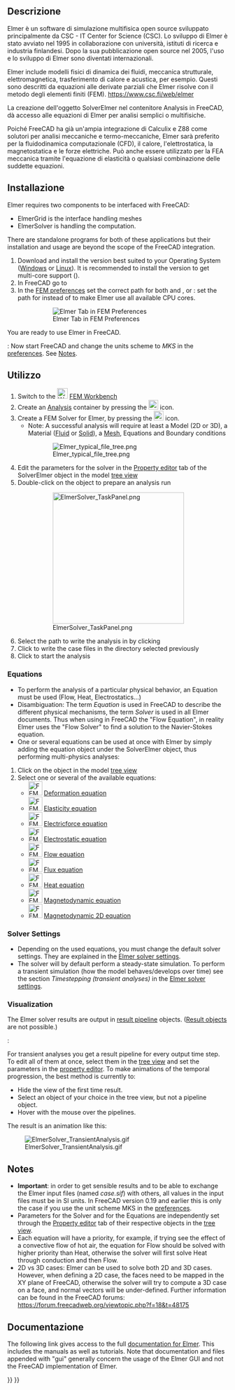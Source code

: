 <languages/>

<div class="mw-translate-fuzzy">
{{Docnav/it|[[FEM_SolverCalculiX/it|Risolutore CalculiX]]|[[FEM_SolverZ88/it|Risolutore Z88]]|[[FEM_Workbench/it|FEM]]|IconL=Fem_Solver.svg|IconC=Workbench_FEM.svg|IconR=FEM_SolverZ88.png}}
</div>

<div class="mw-translate-fuzzy">
{{GuiCommand/it|Name=FEM SolverElmer|Name/it=Risolutore Elmer|Icon=Fem-elmer.svg|MenuLocation= Solve → Risolutore Elmer||Workbenches=[[FEM_Workbench/it|FEM]]|Shortcut=|SeeAlso=[[FEM_SolverCalculiX/it|Risolutore Calculix]], [[FEM_SolverZ88/it|Risolutore Z88]], [[FEM_tutorial/it|Tutorial FEM]]}}
</div>

<span id="Description"></span>
==Descrizione==

<div class="mw-translate-fuzzy">
Elmer è un software di simulazione multifisica open source sviluppato principalmente da CSC - IT Center for Science (CSC). Lo sviluppo di Elmer è stato avviato nel 1995 in collaborazione con università, istituti di ricerca e industria finlandesi. Dopo la sua pubblicazione open source nel 2005, l'uso e lo sviluppo di Elmer sono diventati internazionali.
</div>

<div class="mw-translate-fuzzy">
Elmer include modelli fisici di dinamica dei fluidi, meccanica strutturale, elettromagnetica, trasferimento di calore e acustica, per esempio. Questi sono descritti da equazioni alle derivate parziali che Elmer risolve con il metodo degli elementi finiti (FEM). https://www.csc.fi/web/elmer
</div>

La creazione dell'oggetto SolverElmer nel contenitore Analysis in FreeCAD, dà accesso alle equazioni di Elmer per analisi semplici o multifisiche.

<div class="mw-translate-fuzzy">
Poiché FreeCAD ha già un'ampia integrazione di Calculix e Z88 come solutori per analisi meccaniche e termo-meccaniche, Elmer sarà preferito per la fluidodinamica computazionale (CFD), il calore, l'elettrostatica, la magnetostatica e le forze elettriche. Può anche essere utilizzato per la FEA meccanica tramite l'equazione di elasticità o qualsiasi combinazione delle suddette equazioni.
</div>

<span id="Installation"></span>
==Installazione==

Elmer requires two components to be interfaced with FreeCAD:
* ElmerGrid is the interface handling meshes
* ElmerSolver is handling the computation. 
There are standalone programs for both of these applications but their installation and usage are beyond the scope of the FreeCAD integration.

# Download and install the version best suited to your Operating System ([https://www.nic.funet.fi/pub/sci/physics/elmer/bin/windows/ Windows] or [https://www.nic.funet.fi/pub/sci/physics/elmer/bin/linux/Readme1st.txt Linux]). It is recommended to install the {{incode|mpi}} version to get multi-core support ({{Version|0.21}}).
# In FreeCAD go to {{MenuCommand|Edit → Preferences → FEM → Elmer}}
# In the [[FEM_Preferences#Elmer|FEM preferences]] set the correct path for both {{incode|ElmerGrid}} and {{incode|ElmerSolver}}, or {{VersionPlus|0.21}}: set the path for {{incode|ElmerSolver_mpi}} instead of {{incode|ElmerSolver}} to make Elmer use all available CPU cores.
#: [[Image:Preferences-ElmerPath.png|Elmer Tab in FEM Preferences]]
#: {{Caption|Elmer preferences dialog menu showing fields to locate important Elmer binaries on Windows OS}}

You are ready to use Elmer in FreeCAD.

{{VersionMinus|0.19}}: Now start FreeCAD and change the units scheme to ''MKS'' in the [[Preferences_Editor#Units|preferences]]. See [[#Notes|Notes]].

<span id="Usage"></span>
==Utilizzo==

# Switch to the [[Image:Workbench_FEM.svg|24px]] [[FEM_Workbench|FEM Workbench]]
# Create an [[FEM_Analysis|Analysis]] container by pressing the [[Image:FEM_Analysis.svg|22px]] icon.
# Create a FEM Solver for Elmer, by pressing the [[Image:FEM_SolverElmer.svg|22px]] icon. 
#* Note: A successful analysis will require at least a Model (2D or 3D), a Material ([[FEM_MaterialFluid|Fluid]] or [[FEM_MaterialSolid|Solid]]), a [[FEM_MeshGmshFromShape|Mesh]], Equations and Boundary conditions 
#: [[Image:Elmer typical file tree.png]]
#: {{Caption|Example of a [[Tree_view|tree view]] once a Solver for Elmer is activated}}
# Edit the parameters for the solver in the [[Property_editor|Property editor]] {{Button|Data}} tab of the SolverElmer object in the model [[Tree_view|tree view]]
# Double-click on the {{KEY|[[Image:FEM_SolverElmer.svg|22px]] SolverElmer}} object to prepare an analysis run
#: [[Image:ElmerSolver TaskPanel.png|300px]]
#: {{Caption|Dialog box to run an Elmer analysis}}
# Select the path to write the analysis in by clicking {{Button|...}}
# Click {{Button|Write}} to write the case files in the directory selected previously
# Click {{Button|Run}} to start the analysis

===Equations===

* To perform the analysis of a particular physical behavior, an Equation must be used (Flow, Heat, Electrostatics...)
* Disambiguation: The term ''Equation'' is used in FreeCAD to describe the different physical mechanisms, the term ''Solver'' is used in all Elmer documents. Thus when using in FreeCAD the "Flow Equation", in reality Elmer uses the "Flow Solver" to find a solution to the Navier-Stokes equation.
* One or several equations can be used at once with Elmer by simply adding the equation object under the SolverElmer object, thus performing multi-physics analyses:

# Click on the {{KEY|[[Image:FEM_SolverElmer.svg|22px]] SolverElmer}} object in the model [[Tree_view|tree view]]
# Select one or several of the available equations:
#* [[Image:FEM_EquationDeformation.svg|32px]] [[FEM_EquationDeformation|Deformation equation]]
#* [[Image:FEM_EquationElasticity.svg|32px]] [[FEM_EquationElasticity|Elasticity equation]]
#* [[Image:FEM_EquationElectricforce.svg|32px]] [[FEM_EquationElectricforce|Electricforce equation]]
#* [[Image:FEM_EquationElectrostatic.svg|32px]] [[FEM_EquationElectrostatic|Electrostatic equation]]
#* [[Image:FEM_EquationFlow.svg|32px]] [[FEM_EquationFlow|Flow equation]]
#* [[Image:FEM_EquationFlux.svg|32px]] [[FEM_EquationFlux|Flux equation]]
#* [[Image:FEM_EquationHeat.svg|32px]] [[FEM_EquationHeat|Heat equation]]
#* [[Image:FEM_EquationMagnetodynamic.svg|32px]] [[FEM_EquationMagnetodynamic|Magnetodynamic equation]]
#* [[Image:FEM_EquationMagnetodynamic2D.svg|32px]] [[FEM_EquationMagnetodynamic2D|Magnetodynamic 2D equation]]

===Solver Settings===

* Depending on the used equations, you must change the default solver settings. They are explained in the [[FEM_SolverElmer_SolverSettings|Elmer solver settings]].
* The solver will by default perform a steady-state simulation. To perform a transient simulation (how the model behaves/develops over time) see the section ''Timestepping (transient analyses)'' in the [[FEM_SolverElmer_SolverSettings#Timestepping_(transient_analyses)|Elmer solver settings]].

===Visualization===

The Elmer solver results are output in [[FEM_PostPipelineFromResult|result pipeline]] objects. ([[FEM_ResultShow|Result objects]] are not possible.)

{{Version|0.21}}:

For transient analyses you get a result pipeline for every output time step. To edit all of them at once, select them in the [[Tree_view|tree view]] and set the parameters in the [[property editor]].
To make animations of the temporal progression, the best method is currently to:
* Hide the view of the first time result.
* Select an object of your choice in the tree view, but not a pipeline object.
* Hover with the mouse over the pipelines.

The result is an animation like this:

[[Image:ElmerSolver_TransientAnalysis.gif]]

==Notes==

* '''Important''': in order to get sensible results and to be able to exchange the Elmer input files (named ''case.sif'') with others, all values in the input files must be in SI units. In FreeCAD version 0.19 and earlier this is only the case if you use the unit scheme MKS in the [[Preferences_Editor#Units|preferences]].
* Parameters for the Solver and for the Equations are independently set through the [[Property_editor|Property editor]] {{KEY|Data}} tab of their respective objects in the [[Tree_view|tree view]].
* Each equation will have a priority, for example, if trying see the effect of a convective flow of hot air, the equation for Flow should be solved with higher priority than Heat, otherwise the solver will first solve Heat through conduction and then Flow.
* 2D vs 3D cases: Elmer can be used to solve both 2D and 3D cases. However, when defining a 2D case, the faces need to be mapped in the XY plane of FreeCAD, otherwise the solver will try to compute a 3D case on a face, and normal vectors will be under-defined. Further information can be found in the FreeCAD forums: https://forum.freecadweb.org/viewtopic.php?f=18&t=48175

<span id="Documentation"></span>
== Documentazione ==

The following link gives access to the full [https://www.nic.funet.fi/pub/sci/physics/elmer/doc/ documentation for Elmer]. This includes the manuals as well as tutorials. Note that documentation and files appended with "gui" generally concern the usage of the Elmer GUI and not the FreeCAD implementation of Elmer.


<div class="mw-translate-fuzzy">
{{Docnav/it|[[FEM_SolverCalculiX/it|Risolutore CalculiX]]|[[FEM_SolverZ88/it|Risolutore Z88]]|[[FEM_Workbench/it|FEM]]|IconL=Fem_Solver.svg|IconC=Workbench_FEM.svg|IconR=FEM_SolverZ88.png}}
</div>

{{FEM Tools navi{{#translation:}}}}
{{Userdocnavi{{#translation:}}}}